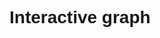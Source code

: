 # Interactive graph

<style>
  * {
    font-family: sans-serif;
  }
</style> 

<div id="chart2">
</div>

<div id="chart">
</div>

<script src="https://d3js.org/d3.v6.min.js"></script>
<script src="https://cdn.jsdelivr.net/npm/d3@7"></script>
<script src="./scripts/myscript.js"></script>
